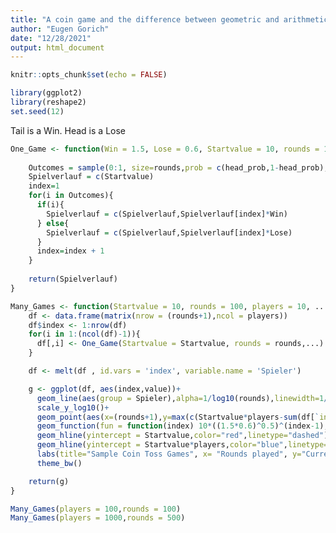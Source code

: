 ```yaml
---
title: "A coin game and the difference between geometric and arithmetic mean"
author: "Eugen Gorich"
date: "12/28/2021"
output: html_document
---
```


```r
knitr::opts_chunk$set(echo = FALSE)

library(ggplot2)
library(reshape2)
set.seed(12)
```

Tail is a Win. Head is a Lose
```r
One_Game <- function(Win = 1.5, Lose = 0.6, Startvalue = 10, rounds = 100,head_prob = 0.5){
    
    Outcomes = sample(0:1, size=rounds,prob = c(head_prob,1-head_prob),replace = TRUE)
    Spielverlauf = c(Startvalue)
    index=1
    for(i in Outcomes){
      if(i){
        Spielverlauf = c(Spielverlauf,Spielverlauf[index]*Win)
      } else{
        Spielverlauf = c(Spielverlauf,Spielverlauf[index]*Lose)
      }
      index=index + 1
    }
    
    return(Spielverlauf)
}
```


```r
Many_Games <- function(Startvalue = 10, rounds = 100, players = 10, ...){
    df <- data.frame(matrix(nrow = (rounds+1),ncol = players))
    df$index <- 1:nrow(df)
    for(i in 1:(ncol(df)-1)){
      df[,i] <- One_Game(Startvalue = Startvalue, rounds = rounds,...)
    }

    df <- melt(df , id.vars = 'index', variable.name = 'Spieler')

    g <- ggplot(df, aes(index,value))+ 
      geom_line(aes(group = Spieler),alpha=1/log10(rounds),linewidth=1/log10(players))+
      scale_y_log10()+
      geom_point(aes(x=(rounds+1),y=max(c(Startvalue*players-sum(df[`index`==(rounds+1),"value"])),0)),color="green")+
      geom_function(fun = function(index) 10*((1.5*0.6)^0.5)^(index-1),color="pink")+
      geom_hline(yintercept = Startvalue,color="red",linetype="dashed")+
      geom_hline(yintercept = Startvalue*players,color="blue",linetype="dotdash")+
      labs(title="Sample Coin Toss Games", x= "Rounds played", y="Current score")+
      theme_bw()

    return(g)
}
```


```r
Many_Games(players = 100,rounds = 100)
Many_Games(players = 1000,rounds = 500)
```













